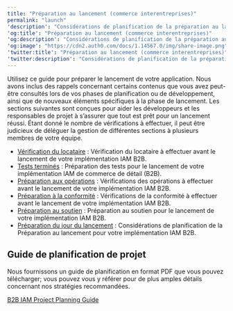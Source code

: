 ---
title: "Préparation au lancement (commerce interentreprises)"
permalink: "launch"
'description': "Considérations de planification de la préparation au lancement pour votre implémentation IAM B2B."
'og:title': "Préparation au lancement (commerce interentreprises)"
'og:description': "Considérations de planification de la préparation au lancement pour votre implémentation IAM B2B."
'og:image': "https://cdn2.auth0.com/docs/1.14567.0/img/share-image.png"
'twitter:title': "Préparation au lancement (commerce interentreprises)"
'twitter:description': "Considérations de planification de la préparation au lancement pour votre implémentation IAM B2B."
---

Utilisez ce guide pour préparer le lancement de votre application. Nous avons inclus des rappels concernant certains contenus que vous avez peut-être consultés lors de vos phases de planification ou de développement, ainsi que de nouveaux éléments spécifiques à la phase de lancement. Les sections suivantes sont conçues pour aider les développeurs et les responsables de projet à s’assurer que tout est prêt pour un lancement réussi. Étant donné le nombre de vérifications à effectuer, il peut être judicieux de déléguer la gestion de différentes sections à plusieurs membres de votre équipe.

* [Vérification du locataire](/docs/fr-ca/get-started/architecture-scenarios/business-to-business/launch/tenant-check) : Vérification du locataire à effectuer avant le lancement de votre implémentation IAM B2B.
* [Tests terminés](/docs/fr-ca/get-started/architecture-scenarios/business-to-business/launch/testing) : Préparation des tests pour le lancement de votre implémentation IAM de commerce de détail (B2B).
* [Préparation aux opérations](/docs/fr-ca/get-started/architecture-scenarios/business-to-business/launch/operations-readiness) : Vérifications des opérations à effectuer avant le lancement de votre implémentation IAM B2B.
* [Préparation à la conformité](/docs/fr-ca/get-started/architecture-scenarios/business-to-business/launch/compliance-readiness) : Vérifications de la conformité à effectuer avant le lancement de votre implémentation IAM B2B.
* [Préparation au soutien](/docs/fr-ca/get-started/architecture-scenarios/business-to-business/launch/support-readiness) : Préparation au soutien pour le lancement de votre implémentation IAM B2B.
* [Préparation du jour du lancement](/docs/fr-ca/get-started/architecture-scenarios/business-to-business/launch/launch-day) : Considérations de planification de la Préparation au lancement pour votre implémentation IAM B2B.

## Guide de planification de projet

Nous fournissons un guide de planification en format PDF que vous pouvez télécharger; vous pouvez vous y référer pour de plus amples détails concernant nos stratégies recommandées.

[B2B IAM Project Planning Guide](//assets.ctfassets.net/cdy7uua7fh8z/63F0WOPJdVzsPMxV1Xvp8x/7a329487c5e890d8e820f6a48983b46a/B2B_Project_Planning.pdf)